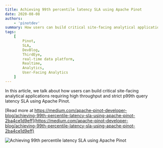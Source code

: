 ```yaml
---
title: Achieving 99th percentile latency SLA using Apache Pinot
date: 2020-08-08
authors:
    - 'pinotdev'
summary: How users can build critical site-facing analytical applications requiring high throughput and strict p99th query latency SLA
tags:
    [
        Pinot,
        SLA,
        DevBlog,
        ThirdEye,
        real-time data platform,
        Realtime,
        Analytics,
        User-Facing Analytics
    ]
---
```


In this article, we talk about how users can build critical site-facing analytical applications requiring high throughput and strict p99th query latency SLA using Apache Pinot.

[Read more at https://medium.com/apache-pinot-developer-blog/achieving-99th-percentile-latency-sla-using-apache-pinot-2ba4ce1d9eff](https://medium.com/apache-pinot-developer-blog/achieving-99th-percentile-latency-sla-using-apache-pinot-2ba4ce1d9eff)

![Achieving 99th percentile latency SLA using Apache Pinot](https://miro.medium.com/max/1140/0*VCPyrmNB2PteCmnC)
